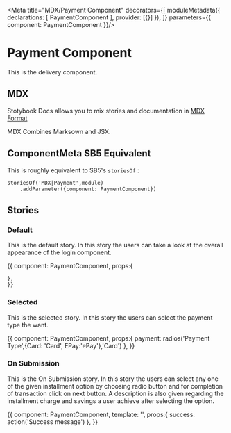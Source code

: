 
<Meta title="MDX/Payment Component" decorators={[
    moduleMetadata({
        declarations: [
            PaymentComponent
        ],
        provider: [{}]
    }),
]} parameters={{
    component: PaymentComponent
}}/>

# Payment Component 

This is the delivery component.

## MDX

Stotybook Docs allows you to mix stories and documentation in 
[MDX Format](https://mdxjs.com/)

MDX Combines Marksown and JSX.

## ComponentMeta SB5 Equivalent

This is roughly equivalent to SB5's `storiesOf` :

```
storiesOf('MDX|Payment',module)
    .addParameter({component: PaymentComponent})

```

## Stories

### Default

This is the default story. In this story the users can take a look at the overall
appearance of the login component.

<Preview>
  <Story name="Default">{{
    component: PaymentComponent,
    props:{
      
    },
    }}    
  </Story>
</Preview>

### Selected

This is the selected story. In this story the users can select the payment type the want.

<Preview>
  <Story name="Selected Payment Type">{{
    component: PaymentComponent,
    props:{
      payment: radios('Payment Type',{Card: 'Card', EPay:'ePay'},'Card')
    },
    }}    
  </Story>
</Preview>

### On Submission

This is the On Submission story. In this story the users can select any one of the given installment option by choosing radio button 
and for completion of transaction click on next button. A description is also given regarding the installment charge and savings a
user achieve after selecting the option.

<Preview>
  <Story name="On Submission">{{
    component: PaymentComponent,
    template: '<app-payment (OnSubmission)="success($event)"></app-payment>',
    props:{
        success: action('Success message')
    },
    }}    
  </Story>
</Preview>